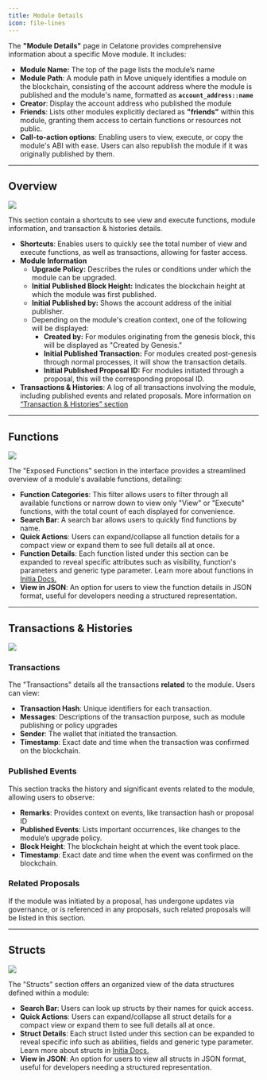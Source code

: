 ```yaml
---
title: Module Details
icon: file-lines
---
```


The **"Module Details"** page in Celatone provides comprehensive information about a specific Move module. It includes:

- **Module Name:** The top of the page lists the module’s name
- **Module Path**: A module path in Move uniquely identifies a module on the blockchain, consisting of the account address where the module is published and the module's name, formatted as **`account_address::name`**
- **Creator**: Display the account address who published the module
- **Friends**: Lists other modules explicitly declared as **"friends"** within this module, granting them access to certain functions or resources not public.
- **Call-to-action options**: Enabling users to view, execute, or copy the module's ABI with ease. Users can also republish the module if it was originally published by them.

---

## **Overview**

<Frame>
  <img src="/images/user-docs/move/module/module-overview.jpg" />
</Frame>

This section contain a shortcuts to see view and execute functions, module information, and transaction & histories details.

- **Shortcuts**: Enables users to quickly see the total number of view and execute functions, as well as transactions, allowing for faster access.
- **Module Information**
    - **Upgrade Policy:** Describes the rules or conditions under which the module can be upgraded.
    - **Initial Published Block Height:** Indicates the blockchain height at which the module was first published.
    - **Initial Published by:** Shows the account address of the initial publisher.
    - Depending on the module's creation context, one of the following will be displayed:
        - **Created by:** For modules originating from the genesis block, this will be displayed as "Created by Genesis."
        - **Initial Published Transaction:** For modules created post-genesis through normal processes, it will show the transaction details.
        - **Initial Published Proposal ID:** For modules initiated through a proposal, this will the corresponding proposal ID.
- **Transactions & Histories**: A log of all transactions involving the module, including published events and related proposals. More information on [“Transaction & Histories” section](https://docs.alleslabs.com/user-guide/move/modules/detail-page#transactions-and-histories)

---

## Functions

<Frame>
  <img src="/images/user-docs/move/module/module-function.jpg" />
</Frame>

The "Exposed Functions" section in the interface provides a streamlined overview of a module's available functions, detailing:

- **Function Categories**: This filter allows users to filter through all available functions or narrow down to view only "View" or "Execute" functions, with the total count of each displayed for convenience.
- **Search Bar**: A search bar allows users to quickly find functions by name.
- **Quick Actions**: Users can expand/collapse all function details for a compact view or expand them to see full details all at once.
- **Function Details**: Each function listed under this section can be expanded to reveal specific attributes such as visibility, function's parameters and generic type parameter. Learn more about functions in [Initia Docs.](https://github.com/initia-labs/move/blob/initia-move/documentation/book/src/functions.md)
- **View in JSON**: An option for users to view the function details in JSON format, useful for developers needing a structured representation.

---

## **Transactions & Histories**

<Frame>
  <img src="/images/user-docs/move/module/module-txs.jpg" />
</Frame>

### **Transactions**

The "Transactions" details all the transactions **related** to the module. Users can view:

- **Transaction Hash**: Unique identifiers for each transaction.
- **Messages**: Descriptions of the transaction purpose, such as module publishing or policy upgrades
- **Sender**: The wallet that initiated the transaction.
- **Timestamp**: Exact date and time when the transaction was confirmed on the blockchain.

### **Published Events**

This section tracks the history and significant events related to the module, allowing users to observe:

- **Remarks**: Provides context on events, like transaction hash or proposal ID
- **Published Events**: Lists important occurrences, like changes to the module’s upgrade policy.
- **Block Height**: The blockchain height at which the event took place.
- **Timestamp**: Exact date and time when the event was confirmed on the blockchain.

### **Related Proposals**

If the module was initiated by a proposal, has undergone updates via governance, or is referenced in any proposals, such related proposals will be listed in this section.

---

## **Structs**

<Frame>
  <img src="/images/user-docs/move/module/module-structs.jpg" />
</Frame>

The "Structs" section offers an organized view of the data structures defined within a module:

- **Search Bar**: Users can look up structs by their names for quick access.
- **Quick Actions**: Users can expand/collapse all struct details for a compact view or expand them to see full details all at once.
- **Struct Details**: Each struct listed under this section can be expanded to reveal specific info such as abilities, fields and generic type parameter. Learn more about structs in [Initia Docs.](https://github.com/initia-labs/move/blob/initia-move/documentation/book/src/structs-and-resources.md)
- **View in JSON**: An option for users to view all structs in JSON format, useful for developers needing a structured representation.